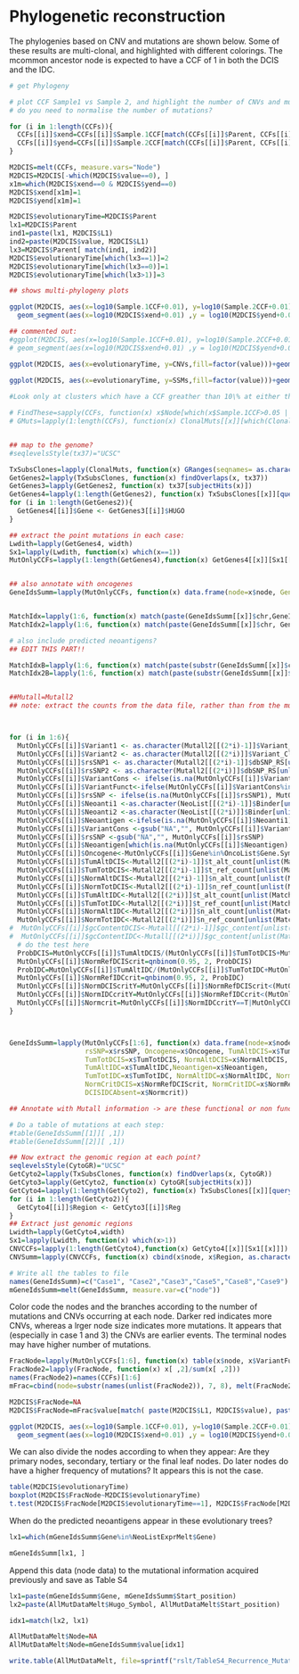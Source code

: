 # Phylogenetic reconstruction

The phylogenies based on CNV and mutations are shown below. Some of these results are multi-clonal, and highlighted with different colorings. The mcommon ancestor node is expected to have a CCF of 1 in both the DCIS and the IDC.

```r
# get Phylogeny

# plot CCF Sample1 vs Sample 2, and highlight the number of CNVs and mutations in each?
# do you need to normalise the number of mutations?

for (i in 1:length(CCFs)){
  CCFs[[i]]$xend=CCFs[[i]]$Sample.1CCF[match(CCFs[[i]]$Parent, CCFs[[i]]$Node)]
  CCFs[[i]]$yend=CCFs[[i]]$Sample.2CCF[match(CCFs[[i]]$Parent, CCFs[[i]]$Node)]
}

M2DCIS=melt(CCFs, measure.vars="Node")
M2DCIS=M2DCIS[-which(M2DCIS$value==0), ]
x1m=which(M2DCIS$xend==0 & M2DCIS$yend==0)
M2DCIS$xend[x1m]=1
M2DCIS$yend[x1m]=1

M2DCIS$evolutionaryTime=M2DCIS$Parent
lx1=M2DCIS$Parent
ind1=paste(lx1, M2DCIS$L1)
ind2=paste(M2DCIS$value, M2DCIS$L1)
lx3=M2DCIS$Parent[ match(ind1, ind2)]
M2DCIS$evolutionaryTime[which(lx3==1)]=2
M2DCIS$evolutionaryTime[which(lx3==0)]=1
M2DCIS$evolutionaryTime[which(lx3>1)]=3

## shows multi-phylogeny plots

ggplot(M2DCIS, aes(x=log10(Sample.1CCF+0.01), y=log10(Sample.2CCF+0.01),fill=log10(CNVs+1)))+geom_point(aes(size=(M2DCIS$SSMs)))+xlab("DCIS ccf")+ylab("IDC ccf")+scale_fill_gradient(low="#ffffbf", high="#d53e4f")+facet_wrap(~M2DCIS$L1, ncol=3)+
  geom_segment(aes(x=log10(M2DCIS$xend+0.01) ,y = log10(M2DCIS$yend+0.01) ,xend = log10(M2DCIS$Sample.1CCF+0.01) , yend=log10(M2DCIS$Sample.2CCF+0.01), col=factor(M2DCIS$chain)),  arrow=arrow(type="closed", length=unit(0.30,"cm")))

## commented out: 
#ggplot(M2DCIS, aes(x=log10(Sample.1CCF+0.01), y=log10(Sample.2CCF+0.01),col=log10(CNVs+1)))+geom_point(aes(size=(M2DCIS$SSMs)))+geom_text(aes(label=value), col="black", nudge_x = 0.05, nudge_y = 0.05)+xlab("DCIS ccf")+ylab("IDC ccf")+scale_color_gradient(low="#ffffbf", high="#d53e4f")+facet_wrap(~M2DCIS$L1)+
# geom_segment(aes(x=log10(M2DCIS$xend+0.01) ,y = log10(M2DCIS$yend+0.01) ,xend = log10(M2DCIS$Sample.1CCF+0.01) , yend=log10(M2DCIS$Sample.2CCF+0.01) ),  arrow=arrow(type="closed", length=unit(0.30,"cm")))

```

```r
ggplot(M2DCIS, aes(x=evolutionaryTime, y=CNVs,fill=factor(value)))+geom_bar(stat="identity")+facet_wrap(~M2DCIS$L1, ncol=3)
  
ggplot(M2DCIS, aes(x=evolutionaryTime, y=SSMs,fill=factor(value)))+geom_bar(stat="identity")+facet_wrap(~M2DCIS$L1, ncol=3)

```


```r
#Look only at clusters which have a CCF greather than 10\% at either the DCIS or IDC stage: What is unique about them?

# FindThese=sapply(CCFs, function(x) x$Node[which(x$Sample.1CCF>0.05 | x$Sample.2CCF>0.05)])
# GMuts=lapply(1:length(CCFs), function(x) ClonalMuts[[x]][which(ClonalMuts[[x]]$L1%in%FindThese[[x]]), ] )


## map to the genome?
#seqlevelsStyle(tx37)="UCSC"

TxSubsClones=lapply(ClonalMuts, function(x) GRanges(seqnames= as.character(x$chr), ranges=IRanges(start=x$start.bp, end=x$end.bp), node=x$L1))
GetGenes2=lapply(TxSubsClones, function(x) findOverlaps(x, tx37))
GetGenes3=lapply(GetGenes2, function(x) tx37[subjectHits(x)])
GetGenes4=lapply(1:length(GetGenes2), function(x) TxSubsClones[[x]][queryHits(GetGenes2[[x]])])
for (i in 1:length(GetGenes2)){
  GetGenes4[[i]]$Gene <- GetGenes3[[i]]$HUGO
}

## extract the point mutations in each case:
Lwdith=lapply(GetGenes4, width)
Sx1=lapply(Lwdith, function(x) which(x==1))
MutOnlyCCFs=lapply(1:length(GetGenes4),function(x) GetGenes4[[x]][Sx1[[x]]])


## also annotate with oncogenes
GeneIdsSumm=lapply(MutOnlyCCFs, function(x) data.frame(node=x$node, Gene=x$Gene, chr=as.character(seqnames(x)), start.bp=start(ranges(x))))


MatchIdx=lapply(1:6, function(x) match(paste(GeneIdsSumm[[x]]$chr,GeneIdsSumm[[x]]$start.bp), paste(Mutall2[[(2*x)-1]]$Chromosome,Mutall2[[(2*x)-1]]$Start_position)))
MatchIdx2=lapply(1:6, function(x) match(paste(GeneIdsSumm[[x]]$chr, GeneIdsSumm[[x]]$start.bp), paste(Mutall2[[(2*x)]]$Chromosome,Mutall2[[(2*x)]]$Start_position)))

# also include predicted neoantigens?
## EDIT THIS PART!!

MatchIdxB=lapply(1:6, function(x) match(paste(substr(GeneIdsSumm[[x]]$chr, 4, 5),GeneIdsSumm[[x]]$start.bp), paste(NeoList[[(2*x)-1]]$Chromosome,NeoList[[(2*x)-1]]$Start_position)))
MatchIdx2B=lapply(1:6, function(x) match(paste(substr(GeneIdsSumm[[x]]$chr, 4, 5),GeneIdsSumm[[x]]$start.bp), paste(NeoList[[(2*x)]]$Chromosome,NeoList[[(2*x)]]$Start_position)))


##Mutall=Mutall2
## note: extract the counts from the data file, rather than from the mutall file!



for (i in 1:6){
  MutOnlyCCFs[[i]]$Variant1 <- as.character(Mutall2[[(2*i)-1]]$Variant_Classification[unlist(MatchIdx[i])])
  MutOnlyCCFs[[i]]$Variant2 <- as.character(Mutall2[[(2*i)]]$Variant_Classification[unlist(MatchIdx2[i])])
  MutOnlyCCFs[[i]]$rsSNP1 <- as.character(Mutall2[[(2*i)-1]]$dbSNP_RS[unlist(MatchIdx[i])])
  MutOnlyCCFs[[i]]$rsSNP2 <- as.character(Mutall2[[(2*i)]]$dbSNP_RS[unlist(MatchIdx2[i])])
  MutOnlyCCFs[[i]]$VariantCons <- ifelse(is.na(MutOnlyCCFs[[i]]$Variant1), MutOnlyCCFs[[i]]$Variant2, MutOnlyCCFs[[i]]$Variant1)
  MutOnlyCCFs[[i]]$VariantFunct<-ifelse(MutOnlyCCFs[[i]]$VariantCons%in%SeqOnt, 1, 0)
  MutOnlyCCFs[[i]]$rsSNP <- ifelse(is.na(MutOnlyCCFs[[i]]$rsSNP1), MutOnlyCCFs[[i]]$rsSNP2, MutOnlyCCFs[[i]]$rsSNP1)
  MutOnlyCCFs[[i]]$Neoanti1 <-as.character(NeoList[[(2*i)-1]]$Binder[unlist(MatchIdxB[i])])
  MutOnlyCCFs[[i]]$Neoanti2 <-as.character(NeoList[[(2*i)]]$Binder[unlist(MatchIdx2B[i])])
  MutOnlyCCFs[[i]]$Neoantigen <-ifelse(is.na(MutOnlyCCFs[[i]]$Neoanti1), MutOnlyCCFs[[i]]$Neoanti2, MutOnlyCCFs[[i]]$Neoanti1)
  MutOnlyCCFs[[i]]$VariantCons <-gsub("NA","", MutOnlyCCFs[[i]]$VariantCons)
  MutOnlyCCFs[[i]]$rsSNP <-gsub("NA","", MutOnlyCCFs[[i]]$rsSNP)
  MutOnlyCCFs[[i]]$Neoantigen[which(is.na(MutOnlyCCFs[[i]]$Neoantigen) & !is.na(MutOnlyCCFs[[i]]$VariantCons))]=""
  MutOnlyCCFs[[i]]$Oncogene<-MutOnlyCCFs[[i]]$Gene%in%OncoList$Gene.Symbol
  MutOnlyCCFs[[i]]$TumAltDCIS<-Mutall2[[(2*i)-1]]$t_alt_count[unlist(MatchIdx[i])]
  MutOnlyCCFs[[i]]$TumTotDCIS<-Mutall2[[(2*i)-1]]$t_ref_count[unlist(MatchIdx[i])]
  MutOnlyCCFs[[i]]$NormAltDCIS<-Mutall2[[(2*i)-1]]$n_alt_count[unlist(MatchIdx[i])]
  MutOnlyCCFs[[i]]$NormTotDCIS<-Mutall2[[(2*i)-1]]$n_ref_count[unlist(MatchIdx[i])]
  MutOnlyCCFs[[i]]$TumAltIDC<-Mutall2[[(2*i)]]$t_alt_count[unlist(MatchIdx2[i])]
  MutOnlyCCFs[[i]]$TumTotIDC<-Mutall2[[(2*i)]]$t_ref_count[unlist(MatchIdx2[i])]
  MutOnlyCCFs[[i]]$NormAltIDC<-Mutall2[[(2*i)]]$n_alt_count[unlist(MatchIdx2[i])]
  MutOnlyCCFs[[i]]$NormTotIDC<-Mutall2[[(2*i)]]$n_ref_count[unlist(MatchIdx2[i])]
#  MutOnlyCCFs[[i]]$gcContentDCIS<-Mutall[[(2*i)-1]]$gc_content[unlist(MatchIdx[i])] ## estimate gc content in a given context??
#  MutOnlyCCFs[[i]]$gcContentIDC<-Mutall[[(2*i)]]$gc_content[unlist(MatchIdx2[i])]
  # do the test here
  ProbDCIS=MutOnlyCCFs[[i]]$TumAltDCIS/(MutOnlyCCFs[[i]]$TumTotDCIS+MutOnlyCCFs[[i]]$TumAltDCIS)
  MutOnlyCCFs[[i]]$NormRefDCIScrit=qnbinom(0.95, 2, ProbDCIS)
  ProbIDC=MutOnlyCCFs[[i]]$TumAltIDC/(MutOnlyCCFs[[i]]$TumTotIDC+MutOnlyCCFs[[i]]$TumAltIDC)
  MutOnlyCCFs[[i]]$NormRefIDCcrit=qnbinom(0.95, 2, ProbIDC)
  MutOnlyCCFs[[i]]$NormDCIScritY=MutOnlyCCFs[[i]]$NormRefDCIScrit<(MutOnlyCCFs[[i]]$NormTotDCIS+MutOnlyCCFs[[i]]$NormAltDCIS)
  MutOnlyCCFs[[i]]$NormIDCcritY=MutOnlyCCFs[[i]]$NormRefIDCcrit<(MutOnlyCCFs[[i]]$NormTotIDC+MutOnlyCCFs[[i]]$NormAltIDC)
  MutOnlyCCFs[[i]]$Normcrit=MutOnlyCCFs[[i]]$NormIDCcritY==T|MutOnlyCCFs[[i]]$NormDCIScritY
}



GeneIdsSumm=lapply(MutOnlyCCFs[1:6], function(x) data.frame(node=x$node, Gene=x$Gene, chr=as.character(seqnames(x)), Start_position=start(ranges(x)), Variant=x$VariantCons, #gcDCIS=x$gcContentDCIS, gcIDC=x$gcContentIDC,
                   rsSNP=x$rsSNP, Oncogene=x$Oncogene, TumAltDCIS=x$TumAltDCIS,
                   TumTotDCIS=x$TumTotDCIS, NormAltDCIS=x$NormAltDCIS, NormTotDCIS=x$NormTotDCIS, 
                   TumAltIDC=x$TumAltIDC,Neoantigen=x$Neoantigen,
                   TumTotIDC=x$TumTotIDC, NormAltIDC=x$NormAltIDC, NormTotIDC=x$NormTotIDC,
                   NormCritDCIS=x$NormRefDCIScrit, NormCritIDC=x$NormRefIDCcrit,
                   DCISIDCAbsent=x$Normcrit))

## Annotate with Mutall information -> are these functional or non functional variants?

# Do a table of mutations at each step:
#table(GeneIdsSumm[[1]][ ,1])
#table(GeneIdsSumm[[2]][ ,1])

## Now extract the genomic region at each point?
seqlevelsStyle(CytoGR)="UCSC"
GetCyto2=lapply(TxSubsClones, function(x) findOverlaps(x, CytoGR))
GetCyto3=lapply(GetCyto2, function(x) CytoGR[subjectHits(x)])
GetCyto4=lapply(1:length(GetCyto2), function(x) TxSubsClones[[x]][queryHits(GetCyto2[[x]])])
for (i in 1:length(GetCyto2)){
  GetCyto4[[i]]$Region <- GetCyto3[[i]]$Reg
}
## Extract just genomic regions
Lwidth=lapply(GetCyto4,width)
Sx1=lapply(Lwidth, function(x) which(x>1))
CNVCCFs=lapply(1:length(GetCyto4),function(x) GetCyto4[[x]][Sx1[[x]]])
CNVSumm=lapply(CNVCCFs, function(x) cbind(x$node, x$Region, as.character(seqnames(x)), start(ranges(x)), end(ranges(x)), sapply(strsplit(x$Region, "\\."), function(y) y[1])))

# Write all the tables to file
names(GeneIdsSumm)=c("Case1", "Case2","Case3","Case5","Case8","Case9") 
mGeneIdsSumm=melt(GeneIdsSumm, measure.var=c("node"))

```

Color code the nodes and the branches according to the number of mutations and CNVs occurring at each node. Darker red indicates more CNVs, whereas a lrger node size indicates more mutations. It appears that (especially in case 1 and 3) the CNVs are earlier events. The terminal nodes may have higher number of mutations. 

```r
FracNode=lapply(MutOnlyCCFs[1:6], function(x) table(x$node, x$VariantFunct))
FracNode2=lapply(FracNode, function(x) x[ ,2]/sum(x[ ,2]))
names(FracNode2)=names(CCFs)[1:6]
mFrac=cbind(node=substr(names(unlist(FracNode2)), 7, 8), melt(FracNode2))

M2DCIS$FracNode=NA
M2DCIS$FracNode=mFrac$value[match( paste(M2DCIS$L1, M2DCIS$value), paste(mFrac$L1, mFrac$node))]

ggplot(M2DCIS, aes(x=log10(Sample.1CCF+0.01), y=log10(Sample.2CCF+0.01),col=log10(CNVs+1)))+geom_point(aes(size=(M2DCIS$FracNode)))+geom_text(aes(label=value), col="black", nudge_x = 0.05, nudge_y = 0.05)+xlab("DCIS ccf")+ylab("IDC ccf")+scale_color_gradient(low="#ffffbf", high="#d53e4f")+facet_wrap(~M2DCIS$L1, ncol=3)+
  geom_segment(aes(x=log10(M2DCIS$xend+0.01) ,y = log10(M2DCIS$yend+0.01) ,xend = log10(M2DCIS$Sample.1CCF+0.01) , yend=log10(M2DCIS$Sample.2CCF+0.01) ),  arrow=arrow(type="closed", length=unit(0.30,"cm")))

```

We can also divide the nodes according to when they appear: Are they primary nodes, secondary, tertiary or the final leaf nodes. Do later nodes do have a higher frequency of mutations? It appears this is not the case.

```r
table(M2DCIS$evolutionaryTime)
boxplot(M2DCIS$FracNode~M2DCIS$evolutionaryTime)
t.test(M2DCIS$FracNode[M2DCIS$evolutionaryTime==1], M2DCIS$FracNode[M2DCIS$evolutionaryTime==2])
```

When do the predicted neoantigens appear in these evolutionary trees?

```r
lx1=which(mGeneIdsSumm$Gene%in%NeoListExprMelt$Gene)

mGeneIdsSumm[lx1, ]

```


Append this data (node data) to the mutational information acquired previously and save as Table S4

```r
lx1=paste(mGeneIdsSumm$Gene, mGeneIdsSumm$Start_position)
lx2=paste(AllMutDataMelt$Hugo_Symbol, AllMutDataMelt$Start_position)

idx1=match(lx2, lx1)

AllMutDataMelt$Node=NA
AllMutDataMelt$Node=mGeneIdsSumm$value[idx1]

write.table(AllMutDataMelt, file=sprintf("rslt/TableS4_Recurrence_Mutations_Neoantigen_Annotated_%s.txt", Sys.Date()), sep="\t", row.names = F, quote=F)
```